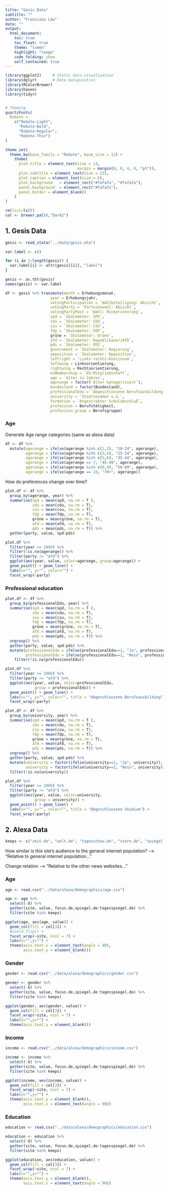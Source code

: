 ```yaml
---
title: "Gesis Data"
subtitle: ""
author: "Franziska Löw"
date: ""
output: 
  html_document:
    toc: true
    toc_float: true
    theme: "lumen"
    highlight: "tango"
    code_folding: show
    self_contained: true
---
```


```r
library(ggplot2)     # Static data visualization
library(dplyr)       # Data manipulation
library(RColorBrewer)
library(haven)
library(tidyr)


# Theming
quartzFonts(
  Roboto =
    c("Roboto-Light",
      "Roboto-Bold",
      "Roboto-Regular",
      "Roboto-Thin")
)

theme_set(
  theme_bw(base_family = "Roboto", base_size = 12) +
    theme(
      plot.title = element_text(size = 14,
                                margin = margin(0, 0, 4, 0, "pt")),
      plot.subtitle = element_text(size = 12),
      plot.caption = element_text(size = 6),
      plot.background   = element_rect("#fafafa", "#fafafa"),
      panel.background  = element_rect("#fafafa"),
      panel.border = element_blank()
    )
)

rm(list=ls())
col <- brewer.pal(6,"Dark2")
```

## 1. Gesis Data 
```r
gesis <- read_stata("../data/gesis.dta")
```

```r
var.label <- c()

for (i in 1:length(gesis)) {
  var.label[i] <- attr(gesis[[i]], "label")
}
```

```r
gesis <- as.tbl(gesis)
names(gesis) <- var.label
```

```r
df <- gesis %>% transmute(month = Erhebungsmonat,
                    year = Erhebungsjahr,
                    votingParticipation = `Wahlbeteiligung: Absicht`,
                    votingParty = `Parteienwahl: Absicht`,
                    votingPartyPast = `Wahl: Rückerinnerung`,
                    spd = `Skalometer: SPD`,
                    cdu = `Skalometer: CDU`,
                    csu = `Skalometer: CSU`,
                    fdp = `Skalometer: FDP`,
                    grüne = `Skalometer: Grüne`,
                    afd = `Skalometer: Republikaner/AfD`,
                    pds = `Skalometer: PDS`,
                    government = `Skalometer: Regierung`,
                    opposition = `Skalometer: Opposition`,
                    leftright = `Links-rechts-Kontinuum`,
                    leftwing = Linksorientierung,
                    rightwing = Rechtsorientierung,
                    euMembership = `EU-Mitgliedschaft`,
                    age = `Alter in Jahren`,
                    agerange = factor(`Alter kategorisiert`),
                    bundesland = factor(Bundesland),
                    professionalEdu = `Abgeschlossene Berufsausbildung`,
                    university = `Staatsexamen o.ä.`,
                    formation = `Angestrebter Schulabschluß`,
                    profession = Berufstätigkeit,
                    profession_group = Berufsgruppe)

```

### Age 
Generate Age range categories (same as alexa data)
```r
df <- df %>%
  mutate(agerange = ifelse(agerange %in% c(1,2), "18-24", agerange),
         agerange = ifelse(agerange %in% c(3,4), "25-34", agerange),
         agerange = ifelse(agerange %in% c(5,6), "35-44", agerange),
         agerange = ifelse(agerange == 7, "45-49", agerange),
         agerange = ifelse(agerange %in% c(8,9), "50-69", agerange),
         agerange = ifelse(agerange == 10, "70+", agerange)) 
```

How do preferences change over time?

```r
plot.df <- df %>%
  group_by(agerange, year) %>%
  summarise(spd = mean(spd, na.rm = T ),
            cdu = mean(cdu, na.rm = T),
            csu = mean(csu, na.rm = T),
            fdp = mean(fdp, na.rm = T),
            grüne = mean(grüne, na.rm = T),
            afd = mean(afd, na.rm = T),
            pds = mean(pds, na.rm = T)) %>%
  gather(party, value, spd:pds)
```

```r
plot.df %>%
  filter(year >= 2000) %>%
  filter(!is.na(agerange)) %>%
  filter(party != "afd") %>%
  ggplot(aes(year, value, color=agerange, group=agerange)) +
  geom_point() + geom_line() +
  labs(x="", y="", color="") +
  facet_wrap(~party) 
```

### Professional education
```r
plot.df <- df %>%
  group_by(professionalEdu, year) %>%
  summarise(spd = mean(spd, na.rm = T ),
            cdu = mean(cdu, na.rm = T),
            csu = mean(csu, na.rm = T),
            fdp = mean(fdp, na.rm = T),
            grüne = mean(grüne, na.rm = T),
            afd = mean(afd, na.rm = T),
            pds = mean(pds, na.rm = T)) %>%
  ungroup() %>%
  gather(party, value, spd:pds) %>%
  mutate(professionalEdu = ifelse(professionalEdu==1, "Ja", professionalEdu),
         professionalEdu = ifelse(professionalEdu==2, "Nein", professionalEdu)) %>%
    filter(!is.na(professionalEdu))

plot.df %>%
  filter(year >= 2000) %>%
  filter(party != "afd") %>%
  ggplot(aes(year, value, color=professionalEdu,
             group = professionalEdu)) +
  geom_point() + geom_line() +
  labs(x="", y="", color="", title = "Abgeschlossene Berufsausbildung") +
  facet_wrap(~party) 
```

```r
plot.df <- df %>%
  group_by(university, year) %>%
  summarise(spd = mean(spd, na.rm = T ),
            cdu = mean(cdu, na.rm = T),
            csu = mean(csu, na.rm = T),
            fdp = mean(fdp, na.rm = T),
            grüne = mean(grüne, na.rm = T),
            afd = mean(afd, na.rm = T),
            pds = mean(pds, na.rm = T)) %>%
  ungroup() %>%
  gather(party, value, spd:pds) %>%
  mutate(university = factor(ifelse(university==1, "Ja", university)),
         university = factor(ifelse(university==2, "Nein", university))) %>%
  filter(!is.na(university))

plot.df %>%
  filter(year >= 2000) %>%
  filter(party != "afd") %>%
  ggplot(aes(year, value, color=university,
             group = university)) +
  geom_point() + geom_line() +
  labs(x="", y="", color="", title = "Abgeschlossene Studium") +
  facet_wrap(~party) 
```

## 2. Alexa Data
```r
keeps <- c("zeit.de", "welt.de", "tagesschau.de", "stern.de", "spiegel.de", "focus.de", "bild.de")
```

How similar is this site's audience to the general internet population? --> "Relative to general internet population..."

Change relation --> "Relative to the other news websites..."

### Age

```r
age <- read.csv("../data/alexa/demographics/age.csv")

age <- age %>%
  select(-X) %>%
  gather(site, value, focus.de,spiegel.de:tagesspiegel.de) %>%
  filter(site %in% keeps) 
```

```r
ggplot(age, aes(age, value)) +
  geom_col(fill = col[3]) +
  #coord_flip() +
  facet_wrap(~site, ncol = 7) +
  labs(x="",y="") +
  theme(axis.text.x = element_text(angle = 90),
        axis.text.y = element_blank())
```

### Gender
```r
gender <- read.csv("../data/alexa/demographics/gender.csv")

gender <- gender %>%
  select(-X) %>%
  gather(site, value, focus.de,spiegel.de:tagesspiegel.de) %>%
  filter(site %in% keeps)
```

```r
ggplot(gender, aes(gender, value)) +
  geom_col(fill = col[3]) +
  facet_wrap(~site, ncol = 7) +
  labs(x="",y="") +
  theme(axis.text.y = element_blank())
```

### Income
```r
income <- read.csv("../data/alexa/demographics/income.csv")

income <- income %>%
  select(-X) %>%
  gather(site, value, focus.de,spiegel.de:tagesspiegel.de) %>%
  filter(site %in% keeps)
```

```r
ggplot(income, aes(income, value)) +
  geom_col(fill = col[3]) +
  facet_wrap(~site, ncol = 7) +
  labs(x="",y="") +
  theme(axis.text.y = element_blank(),
        axis.text.x = element_text(angle = 90))
```

### Education
```r
education <- read.csv("../data/alexa/demographics/education.csv")

education <- education %>%
  select(-X) %>%
  gather(site, value, focus.de,spiegel.de:tagesspiegel.de) %>%
  filter(site %in% keeps)
```

```r
ggplot(education, aes(education, value)) +
  geom_col(fill = col[3]) +
  facet_wrap(~site, ncol = 7) +
  labs(x="",y="") +
  theme(axis.text.y = element_blank(),
        axis.text.x = element_text(angle = 90))
```